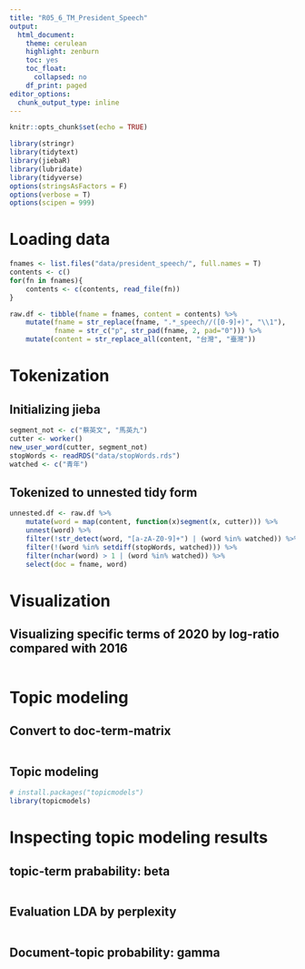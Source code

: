 ```yaml
---
title: "R05_6_TM_President_Speech"
output:
  html_document:
    theme: cerulean
    highlight: zenburn
    toc: yes
    toc_float:
      collapsed: no
    df_print: paged
editor_options:
  chunk_output_type: inline
---
```


```r
knitr::opts_chunk$set(echo = TRUE)
```

```r
library(stringr)
library(tidytext)
library(jiebaR)
library(lubridate)
library(tidyverse)
options(stringsAsFactors = F)
options(verbose = T)
options(scipen = 999)
```


# Loading data
```r
fnames <- list.files("data/president_speech/", full.names = T)
contents <- c()
for(fn in fnames){
    contents <- c(contents, read_file(fn))
}

raw.df <- tibble(fname = fnames, content = contents) %>%
    mutate(fname = str_replace(fname, ".*_speech//([0-9]+)", "\\1"),
           fname = str_c("p", str_pad(fname, 2, pad="0"))) %>%
    mutate(content = str_replace_all(content, "台灣", "臺灣"))
```



# Tokenization
## Initializing jieba
```r
segment_not <- c("蔡英文", "馬英九")
cutter <- worker()
new_user_word(cutter, segment_not)
stopWords <- readRDS("data/stopWords.rds")
watched <- c("青年")
```


## Tokenized to unnested tidy form
```r
unnested.df <- raw.df %>% 
    mutate(word = map(content, function(x)segment(x, cutter))) %>%
    unnest(word) %>%
    filter(!str_detect(word, "[a-zA-Z0-9]+") | (word %in% watched)) %>%
    filter(!(word %in% setdiff(stopWords, watched))) %>%
    filter(nchar(word) > 1 | (word %in% watched)) %>%
    select(doc = fname, word)
```


# Visualization

## Visualizing specific terms of 2020 by log-ratio compared with 2016
```r

```



# Topic modeling
## Convert to doc-term-matrix
```r

```

## Topic modeling
```r
# install.packages("topicmodels")
library(topicmodels)

```


# Inspecting topic modeling results
## topic-term prabability: beta

```r

```


## Evaluation LDA by perplexity
```r

```

## Document-topic probability: gamma
```r

```
